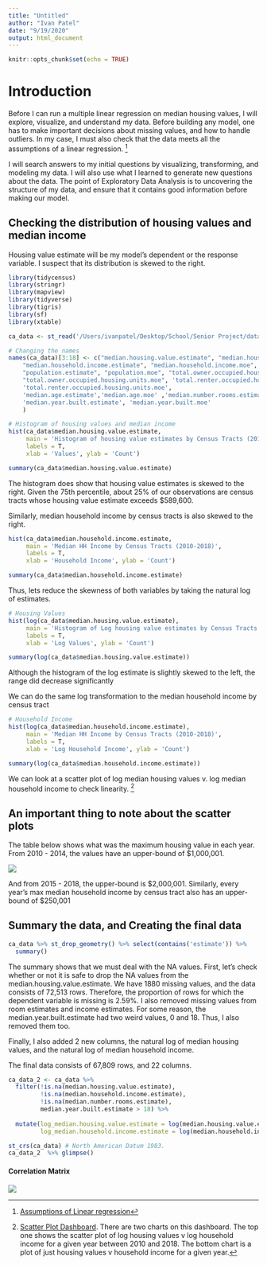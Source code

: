 ```yaml
---
title: "Untitled"
author: "Ivan Patel"
date: "9/19/2020"
output: html_document
---
```


```r
knitr::opts_chunk$set(echo = TRUE)
```

# Introduction
Before I can run a multiple linear regression on median housing values, I will explore, visualize, and understand my data. Before building any model, one has to make important decisions about missing values, and how to handle outliers. In my case, I must also check that the data meets all the assumptions of a linear regression. ^[[Assumptions of Linear regression](http://r-statistics.co/Assumptions-of-Linear-Regression.html)]

I will search answers to my initial questions by visualizing, transforming, and modeling my data. I will also use what I learned to generate new questions about the data. The point of Exploratory Data Analysis is to uncovering the structure of my data, and ensure that it contains good information before making our model. 

## Checking the distribution of housing values and median income
Housing value estimate will be my model's dependent or the response variable. I suspect that its distribution is skewed to the right. 

```r
library(tidycensus)
library(stringr)
library(mapview)
library(tidyverse)
library(tigris)
library(sf)
library(xtable)

ca_data <- st_read('/Users/ivanpatel/Desktop/School/Senior Project/data/ca_data.shp')
```

```r
# Changing the names
names(ca_data)[3:18] <- c("median.housing.value.estimate", "median.housing.value.moe",
    "median.household.income.estimate", "median.household.income.moe",
    "population.estimate", "population.moe", "total.owner.occupied.housing.units.estimate",
    "total.owner.occupied.housing.units.moe", 'total.renter.occupied.housing.units.estimate', 
    'total.renter.occupied.housing.units.moe',
    'median.age.estimate','median.age.moe' ,'median.number.rooms.estimate', 'median.number.rooms.moe',
    'median.year.built.estimate', 'median.year.built.moe'
    )

# Histogram of housing values and median income
hist(ca_data$median.housing.value.estimate, 
     main = 'Histogram of housing value estimates by Census Tracts (2010 - 2018)', 
     labels = T,
     xlab = 'Values', ylab = 'Count')

summary(ca_data$median.housing.value.estimate)
```
The histogram does show that housing value estimates is skewed to the right. Given the 75th percentile, about 25% of our observations are census tracts whose housing value estimate exceeds $589,600.

Similarly, median household income by census tracts is also skewed to the right. 
```r

hist(ca_data$median.household.income.estimate, 
     main = 'Median HH Income by Census Tracts (2010-2018)', 
     labels = T, 
     xlab = 'Household Income', ylab = 'Count')

summary(ca_data$median.household.income.estimate)
```

Thus, lets reduce the skewness of both variables by taking the natural log of estimates.
```r
# Housing Values 
hist(log(ca_data$median.housing.value.estimate), 
     main = 'Histogram of Log housing value estimates by Census Tracts',
     labels = T,
     xlab = 'Log Values', ylab = 'Count')

summary(log(ca_data$median.housing.value.estimate))
```
Although the histogram of the log estimate is slightly skewed to the left, the range did decrease significantly

We can do the same log transformation to the median household income by census tract 
```r
# Household Income
hist(log(ca_data$median.household.income.estimate), 
     main = 'Median HH Income by Census Tracts (2010-2018)', 
     labels = T,
     xlab = 'Log Household Income', ylab = 'Count')

summary(log(ca_data$median.household.income.estimate))
```

We can look at a scatter plot of log median housing values v. log median household income to check linearity. ^[[Scatter Plot Dashboard ](https://public.tableau.com/profile/ivan.patel#!/vizhome/HoseholdValuevHouseholdIncomeforCACensusTracts2010-2018/Dashboard1?publish=yes). There are two charts on this dashboard. The top one shows the scatter plot of log housing values v log household income for a given year between 2010 and 2018. The bottom chart is a plot of just housing values v household income for a given year.]

## An important thing to note about the scatter plots
The table below shows what was the maximum housing value in each year. From 2010 - 2014, the values have an upper-bound of $1,000,001. 

![](/Users/ivanpatel/Desktop/School/Senior Project/image1.png)

And from 2015 - 2018, the upper-bound is $2,000,001. 
Similarly, every year's max median household income by census tract also has an upper-bound of $250,001 

## Summary the data, and Creating the final data
```r
ca_data %>% st_drop_geometry() %>% select(contains('estimate')) %>% 
  summary()

```
The summary shows that we must deal with the NA values. First, let's check whether or not it is safe to drop the NA values from the median.housing.value.estimate. We have 1880 missing values, and the data consists of 72,513 rows. Therefore, the proportion of rows for which the dependent variable is missing is 2.59%. I also removed missing values from room estimates and income estimates. For some reason, the median.year.built.estimate had two weird values, 0 and 18. Thus, I also removed them too. 

Finally, I also added 2 new columns, the natural log of median housing values, and the natural log of median household income. 

The final data consists of 67,809 rows, and 22 columns. 

```r
ca_data_2 <- ca_data %>% 
  filter(!is.na(median.housing.value.estimate), 
         !is.na(median.household.income.estimate),
         !is.na(median.number.rooms.estimate), 
         median.year.built.estimate > 18) %>% 
  
  mutate(log_median.housing.value.estimate = log(median.housing.value.estimate),
         log_median.household.income.estimate = log(median.household.income.estimate))

st_crs(ca_data) # North American Datum 1983. 
ca_data_2  %>% glimpse()

```


#### Correlation Matrix
![](/Users/ivanpatel/Desktop/School/Senior Project/Corr_table.png)
